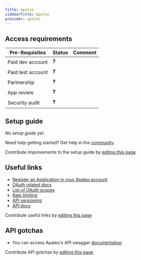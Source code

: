 ```yaml
---
title: Apaleo
sidebarTitle: Apaleo
provider: apaleo
---
```



<Overview />
<PreBuiltTooling />
<PreBuiltUseCases />

## Access requirements
| Pre-Requisites | Status | Comment|
| - | - | - |
| Paid dev account | ❓ |  |
| Paid test account | ❓ |  |
| Partnership | ❓ | |
| App review | ❓ |  |
| Security audit | ❓ | |


## Setup guide

_No setup guide yet._

<Tip>Need help getting started? Get help in the [community](https://nango.dev/slack).</Tip>

<Note>Contribute improvements to the setup guide by [editing this page](https://github.com/nangohq/nango/tree/master/docs-v2/integrations/all/apaleo.mdx)</Note>


## Useful links

-   [Register an Application in your Apaleo account](https://app.apaleo.com/apps/platform-apps/create)
-   [OAuth related docs](https://apaleo.dev/guides/oauth-connection/auth-code-grant.html)
-   [List of OAuth scopes](https://apaleo.dev/guides/api/scopes.html)
-   [Rate limiting](https://apaleo.dev/guides/api/rate-limiting.html)
-   [API versioning](https://apaleo.dev/guides/api/versioning.html)
-   [API docs](https://apaleo.dev/guides/api/overview.html)

<Note>Contribute useful links by [editing this page](https://github.com/nangohq/nango/tree/master/docs-v2/integrations/all/apaleo.mdx)</Note>

## API gotchas

-   You can access Apaleo's API swagger [documentation](https://api.apaleo.com/swagger/)

<Note>Contribute API gotchas by [editing this page](https://github.com/nangohq/nango/tree/master/docs-v2/integrations/all/apaleo.mdx)</Note>
